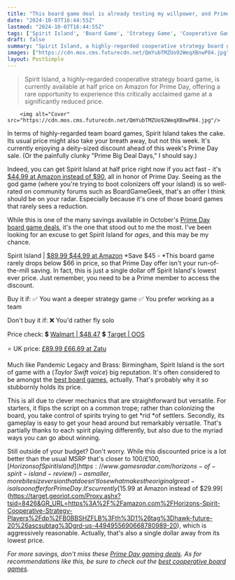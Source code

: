 ```yaml
---
title: "This board game deal is already testing my willpower, and Prime Day hasn't even started yet"
date: "2024-10-07T16:44:55Z"
lastmod: "2024-10-07T16:44:55Z"
tags: ['Spirit Island', 'Board Game', 'Strategy Game', 'Cooperative Game', 'Prime Day', 'Amazon', 'Discount', 'Deal']
draft: false
summary: "Spirit Island, a highly-regarded cooperative strategy board game, is currently available at half price on Amazon for Prime Day, offering a rare opportunity to experience this critically acclaimed game at a significantly reduced price."
images: ["https://cdn.mos.cms.futurecdn.net/QmYubTMZUo92WeqXBnwP84.jpg"]
layout: PostSimple
---
```

> Spirit Island, a highly-regarded cooperative strategy board game, is currently available at half price on Amazon for Prime Day, offering a rare opportunity to experience this critically acclaimed game at a significantly reduced price.


        <img alt="Cover" src="https://cdn.mos.cms.futurecdn.net/QmYubTMZUo92WeqXBnwP84.jpg"/>
        
In terms of highly-regarded team board games, Spirit Island takes the cake. Its usual price might also take your breath away, but not this week. It's currently enjoying a deity-sized discount ahead of this week's Prime Day sale. (Or the painfully clunky "Prime Big Deal Days," I should say.)

Indeed, you can get Spirit Island at half price right now if you act fast - it's [$44.99 at Amazon instead of $90](https://target.georiot.com/Proxy.ashx?tsid=8426&GR_URL=https%3A%2F%2Famazon.com%2FGreater-Than-Games-Spirit-Island%2Fdp%2FB01MUHP51S%2F%3Ftag%3Dhawk-future-20%26ascsubtag%3Dgrd-us-6334781212118872597-20), all in honor of Prime Day. Seeing as the god game (where you're trying to boot colonizers off your island) is so well-rated on community forums such as BoardGameGeek, that's an offer I think should be on your radar. Especially because it's one of those board games that rarely sees a reduction. 

While this is one of the many savings available in October's [Prime Day board game deals](https://www.gamesradar.com/prime-day-board-game-deals/), it's the one that stood out to me the most. I've been looking for an excuse to get Spirit Island for *ages*, and this may be my chance.

Spirit Island | [$89.99 $44.99 at Amazon](https://target.georiot.com/Proxy.ashx?tsid=8426&GR_URL=https%3A%2F%2Famazon.com%2FGreater-Than-Games-Spirit-Island%2Fdp%2FB01MUHP51S%2F%3Ftag%3Dhawk-future-20%26ascsubtag%3Dgrd-us-4437239424609502992-20)
*Save $45 - *This board game rarely drops below $66 in price, so that Prime Day offer isn't your run-of-the-mill saving. In fact, this is just a single dollar off Spirit Island's lowest ever price. Just remember, you need to be a Prime member to access the discount.

Buy it if:
✅ You want a deeper strategy game
✅ You prefer working as a team

Don't buy it if:
❌ You'd rather fly solo

Price check:
💲 [Walmart | $48.47](https://goto.walmart.com/c/1943169/565706/9383?subId1=grd-us-4437239424609502992&sharedId=grd-us&u=https%3A%2F%2Fwww.walmart.com%2Fip%2FGreater-Than-Games-Spirit-Island-Board-Game%2F340519514%3FclassType%3DVARIANT%26from%3D%2Fsearch)
💲 [Target | OOS](https://shop-links.co/link?searchTerm=spirit+island&category=0%7CAll%7Cmatchallpartial%7Call+categories&tref=typeahead%7Cterm%7C0%7Cspirit+island%7Cspirit+island%7C%7C%7Cservice%7C%7C%7C%7C%7Cnormalisation~category_v3&searchTermRaw=Spirit+Island&publisher_slug=future&exclusive=1&u1=grd-us-4437239424609502992&url=https%3A%2F%2Fwww.target.com%2Fs%3FsearchTerm%3Dspirit%2Bisland%26category%3D0%257CAll%257Cmatchallpartial%257Call%2Bcategories%26tref%3Dtypeahead%257Cterm%257C0%257Cspirit%2Bisland%257Cspirit%2Bisland%257C%257C%257Cservice%257C%257C%257C%257C%257Cnormalisation%257Ecategory_v3%26searchTermRaw%3DSpirit%2BIsland&article_name=This%20board%20game%20deal%20is%20already%20testing%20my%20willpower%2C%20and%20Prime%20Day%20hasn't%20even%20started%20yet&article_url=https%3A%2F%2Fwww.gamesradar.com%2Ftabletop-gaming%2Fthis-board-game-deal-is-already-testing-my-willpower-and-prime-day-hasnt-even-started-yet%2F%2Ftabletop-gaming%2Fthis-board-game-deal-is-already-testing-my-willpower-and-prime-day-hasnt-even-started-yet)

⭐ UK price: [£89.99 £66.69 at Zatu](https://go.redirectingat.com/?id=92X1161492&xcust=grd_us_4437239424609502992&xs=1&url=https%3A%2F%2Fwww.board-game.co.uk%2Fproduct%2Fspirit-island-core-game%2F&sref)



Much like Pandemic Legacy and Brass: Birmingham, Spirit Island is the sort of game with a (*Taylor Swift voice*) big reputation. It's often considered to be amongst the [best board games](https://www.gamesradar.com/best-board-games/), actually. That's probably why it so stubbornly holds its price.

This is all due to clever mechanics that are straightforward but versatile. For starters, it flips the script on a common trope; rather than colonizing the board, you take control of spirits trying to get *rid *of settlers. Secondly, its gameplay is easy to get your head around but remarkably versatile. That's partially thanks to each spirit playing differently, but also due to the myriad ways you can go about winning.

Still outside of your budget? Don't worry. While this discounted price is a lot better than the usual MSRP that's closer to $100 / £100, [Horizons of Spirit Island](https://www.gamesradar.com/horizons-of-spirit-island-review/) - a smaller, more bitesize version that doesn't lose what makes the original great - is also on offer for Prime Day. It's currently [$15.99 at Amazon instead of $29.99](https://target.georiot.com/Proxy.ashx?tsid=8426&GR_URL=https%3A%2F%2Famazon.com%2FHorizons-Spirit-Cooperative-Strategy-Players%2Fdp%2FB0BBSHZFLB%3Fth%3D1%26tag%3Dhawk-future-20%26ascsubtag%3Dgrd-us-4494955690668780989-20), which is aggressively reasonable. Actually, that's also a single dollar away from its lowest price.

*For more savings, don't miss these *[<em>Prime Day gaming deals</em>](https://www.gamesradar.com/prime-day-gaming-deals/)*. As for recommendations like this, be sure to check out the *[<em>best cooperative board games</em>](https://www.gamesradar.com/the-best-cooperative-board-games/)*.*
        